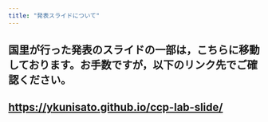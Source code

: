 ```yaml
---
title: "発表スライドについて"
---
```


## 国里が行った発表のスライドの一部は，こちらに移動しております。お手数ですが，以下のリンク先でご確認ください。
## [https://ykunisato.github.io/ccp-lab-slide/](https://ykunisato.github.io/ccp-lab-slide/)